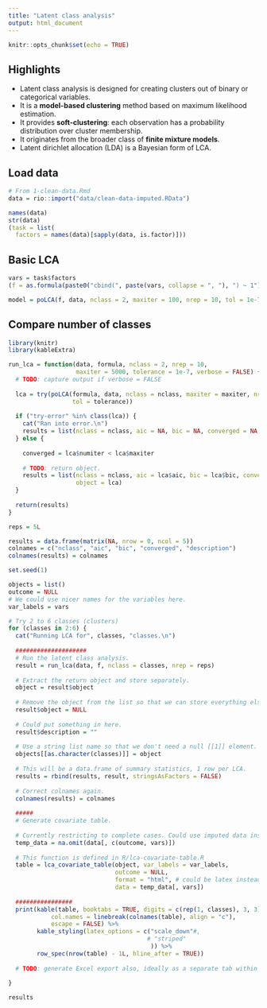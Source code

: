 ```yaml
---
title: "Latent class analysis"
output: html_document
---
```


```r
knitr::opts_chunk$set(echo = TRUE)
```

## Highlights

* Latent class analysis is designed for creating clusters out of binary or categorical variables.
* It is a **model-based clustering** method based on maximum likelihood estimation.
* It provides **soft-clustering**: each observation has a probability distribution over cluster membership.
* It originates from the broader class of **finite mixture models**.
* Latent dirichlet allocation (LDA) is a Bayesian form of LCA.

## Load data

```r
# From 1-clean-data.Rmd
data = rio::import("data/clean-data-imputed.RData")

names(data)
str(data)
(task = list(
  factors = names(data)[sapply(data, is.factor)]))
```

## Basic LCA

```r
vars = task$factors
(f = as.formula(paste0("cbind(", paste(vars, collapse = ", "), ") ~ 1")))

model = poLCA(f, data, nclass = 2, maxiter = 100, nrep = 10, tol = 1e-7)
```

## Compare number of classes

```r
library(knitr)
library(kableExtra)

run_lca = function(data, formula, nclass = 2, nrep = 10,
                   maxiter = 5000, tolerance = 1e-7, verbose = FALSE) {
  # TODO: capture output if verbose = FALSE
  
  lca = try(poLCA(formula, data, nclass = nclass, maxiter = maxiter, nrep = reps,
                  tol = tolerance))
  
  if ("try-error" %in% class(lca)) {
    cat("Ran into error.\n")
    results = list(nclass = nclass, aic = NA, bic = NA, converged = NA, object = NULL)
  } else {
  
    converged = lca$numiter < lca$maxiter
  
    # TODO: return object.
    results = list(nclass = nclass, aic = lca$aic, bic = lca$bic, converged = converged,
                   object = lca)
  }
  
  return(results)
}

reps = 5L

results = data.frame(matrix(NA, nrow = 0, ncol = 5))
colnames = c("nclass", "aic", "bic", "converged", "description")
colnames(results) = colnames

set.seed(1)

objects = list()
outcome = NULL
# We could use nicer names for the variables here.
var_labels = vars

# Try 2 to 6 classes (clusters)
for (classes in 2:6) {
  cat("Running LCA for", classes, "classes.\n")
  
  #################### 
  # Run the latent class analysis.
  result = run_lca(data, f, nclass = classes, nrep = reps)
  
  # Extract the return object and store separately.
  object = result$object
  
  # Remove the object from the list so that we can store everything else in a dataframe.
  result$object = NULL
  
  # Could put something in here.
  result$description = ""
  
  # Use a string list name so that we don't need a null [[1]] element.
  objects[[as.character(classes)]] = object
  
  # This will be a data.frame of summary statistics, 1 row per LCA.
  results = rbind(results, result, stringsAsFactors = FALSE)
  
  # Correct colnames again.
  colnames(results) = colnames
  
  #####
  # Generate covariate table.
  
  # Currently restricting to complete cases. Could use imputed data instead possibly.
  temp_data = na.omit(data[, c(outcome, vars)])
  
  # This function is defined in R/lca-covariate-table.R
  table = lca_covariate_table(object, var_labels = var_labels,
                              outcome = NULL,
                              format = "html", # could be latex instead.
                              data = temp_data[, vars])
  
  ################
  print(kable(table, booktabs = TRUE, digits = c(rep(1, classes), 3, 3),
            col.names = linebreak(colnames(table), align = "c"),
            escape = FALSE) %>%
        kable_styling(latex_options = c("scale_down"#,
                                       # "striped"
                                        )) %>%
        row_spec(nrow(table) - 1L, hline_after = TRUE))
  
  # TODO: generate Excel export also, ideally as a separate tab within a single file.
  
}

results

```
